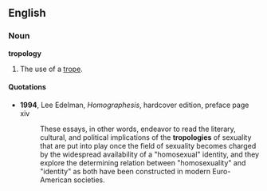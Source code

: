 ==English==
===Noun===
'''tropology'''
# The use of a [[trope]].
====Quotations====
*'''1994''', Lee Edelman, ''Homographesis'', hardcover edition, preface page xiv
*:These essays, in other words, endeavor to read the literary, cultural, and political implications of the '''tropologies''' of sexuality that are put into play once the field of sexuality becomes charged by the widespread availability of a "homosexual" identity, and they explore the determining relation between "homosexuality" and "identity" as both have been constructed in modern Euro-American societies.
